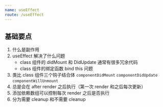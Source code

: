 ```yaml
---
name: useEffect
route: /useEffect
---
```



## 基础要点

1. 什么是副作用
2. useEffect 解决了什么问题
    - class 组件的 didMount 和 DidUpdate 通常有很多冗余代码
    - class 组件的绑定函数 bind this 问题
3. 类比 class 组件三个钩子结合体 `componentDidMount` `componentDidUpdate` `componentWillUnmount`
4. 总是会在 after render 之后执行（第一次 render 和之后每次更新）
5. 添加依赖数组可以控制每次 render 之后是否执行
6. 分为需要 cleanup 和不需要 cleanup 

<UseEffectDemo />